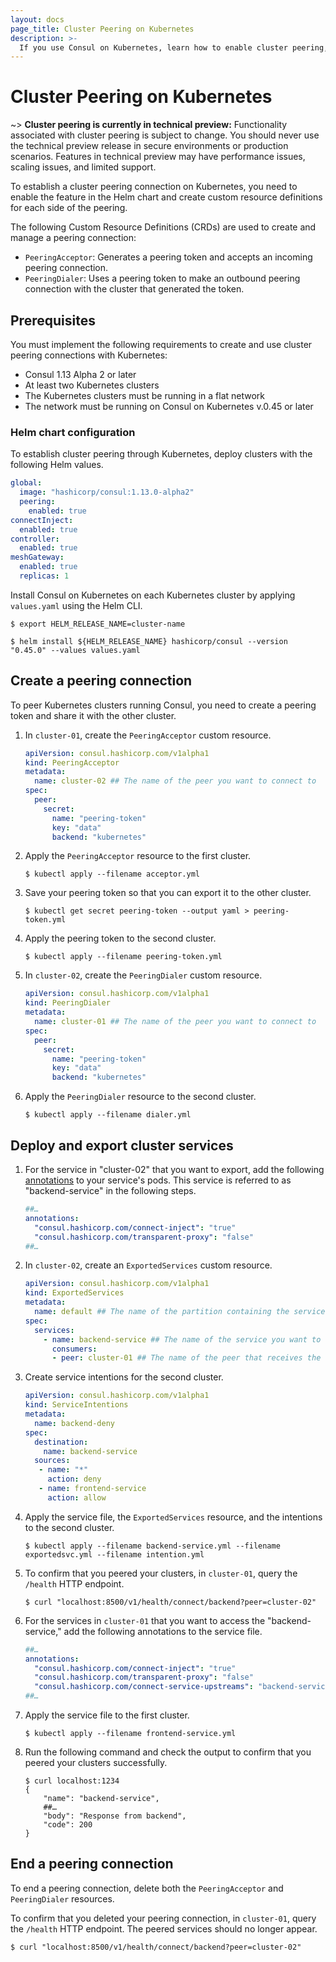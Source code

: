 ```yaml
---
layout: docs
page_title: Cluster Peering on Kubernetes
description: >-
  If you use Consul on Kubernetes, learn how to enable cluster peering, create peering CRDs, and then manage peering connections in consul-k8s.
---
```


# Cluster Peering on Kubernetes

~> **Cluster peering is currently in technical preview:** Functionality associated
with cluster peering is subject to change. You should never use the technical
preview release in secure environments or production scenarios. Features in
technical preview may have performance issues, scaling issues, and limited support.

To establish a cluster peering connection on Kubernetes, you need to enable the feature in the Helm chart and create custom resource definitions for each side of the peering.

The following Custom Resource Definitions (CRDs) are used to create and manage a peering connection:

- `PeeringAcceptor`: Generates a peering token and accepts an incoming peering connection.
- `PeeringDialer`: Uses a peering token to make an outbound peering connection with the cluster that generated the token.

## Prerequisites

You must implement the following requirements to create and use cluster peering connections with Kubernetes: 
- Consul 1.13 Alpha 2 or later
- At least two Kubernetes clusters 
- The Kubernetes clusters must be running in a flat network 
- The network must be running on Consul on Kubernetes v.0.45 or later 

### Helm chart configuration

To establish cluster peering through Kubernetes, deploy clusters with the following Helm values.

  <CodeBlockConfig filename="values.yaml">

  ```yaml
  global:
    image: "hashicorp/consul:1.13.0-alpha2"
    peering:
      enabled: true
  connectInject:
    enabled: true
  controller: 
    enabled: true
  meshGateway:
    enabled: true
    replicas: 1
  ```

  </CodeBlockConfig>

Install Consul on Kubernetes on each Kubernetes cluster by applying `values.yaml` using the Helm CLI.

```shell-session
$ export HELM_RELEASE_NAME=cluster-name
```

```shell-session
$ helm install ${HELM_RELEASE_NAME} hashicorp/consul --version "0.45.0" --values values.yaml
```

## Create a peering connection

To peer Kubernetes clusters running Consul, you need to create a peering token and share it with the other cluster.

1. In `cluster-01`, create the `PeeringAcceptor` custom resource.

    <CodeBlockConfig filename="acceptor.yml">

    ```yaml
    apiVersion: consul.hashicorp.com/v1alpha1
    kind: PeeringAcceptor
    metadata:
      name: cluster-02 ## The name of the peer you want to connect to
    spec:
      peer:
        secret:
          name: "peering-token"
          key: "data"
          backend: "kubernetes"
    ```

    </CodeBlockConfig>

1. Apply the `PeeringAcceptor` resource to the first cluster.

    ```shell-session
    $ kubectl apply --filename acceptor.yml
    ````

1. Save your peering token so that you can export it to the other cluster.

    ```shell-session
    $ kubectl get secret peering-token --output yaml > peering-token.yml
    ```

1. Apply the peering token to the second cluster.

    ```shell-session
    $ kubectl apply --filename peering-token.yml
    ```

1. In `cluster-02`, create the `PeeringDialer` custom resource.

    <CodeBlockConfig filename="dialer.yml">

    ```yaml
    apiVersion: consul.hashicorp.com/v1alpha1
    kind: PeeringDialer
    metadata:
      name: cluster-01 ## The name of the peer you want to connect to
    spec:
      peer:
        secret:
          name: "peering-token"
          key: "data"
          backend: "kubernetes"
    ```

    </CodeBlockConfig>

1. Apply the `PeeringDialer` resource to the second cluster.

    ```shell-session
    $ kubectl apply --filename dialer.yml
    ```

## Deploy and export cluster services

1. For the service in "cluster-02" that you want to export, add the following [annotations](/docs/k8s/annotations-and-labels#consul-hashicorp-com-connect-service-upstreams) to your service's pods. This service is referred to as "backend-service" in the following steps.

    <CodeBlockConfig filename="backend-service.yml">

    ```yaml
    ##…
    annotations:
      "consul.hashicorp.com/connect-inject": "true"
      "consul.hashicorp.com/transparent-proxy": "false"
    ##…
    ```

    </CodeBlockConfig>

1. In `cluster-02`, create an `ExportedServices` custom resource.

    <CodeBlockConfig filename="exportedsvc.yml">

    ```yaml
    apiVersion: consul.hashicorp.com/v1alpha1
    kind: ExportedServices
    metadata:
      name: default ## The name of the partition containing the service
    spec:
      services:
        - name: backend-service ## The name of the service you want to export
          consumers:
          - peer: cluster-01 ## The name of the peer that receives the service
    ```

    </CodeBlockConfig>

1. Create service intentions for the second cluster.

    <CodeBlockConfig filename="intention.yml">

    ```yaml
    apiVersion: consul.hashicorp.com/v1alpha1
    kind: ServiceIntentions
    metadata:
      name: backend-deny
    spec:
      destination:
        name: backend-service
      sources:
       - name: "*"
         action: deny
       - name: frontend-service
         action: allow
    ```

    </CodeBlockConfig>

1. Apply the service file, the `ExportedServices` resource, and the intentions to the second cluster.

    ```shell-session
    $ kubectl apply --filename backend-service.yml --filename exportedsvc.yml --filename intention.yml
    ```

1. To confirm that you peered your clusters, in `cluster-01`, query the `/health` HTTP endpoint.

    ```shell-session
    $ curl "localhost:8500/v1/health/connect/backend?peer=cluster-02"
    ```

1. For the services in `cluster-01` that you want to access the "backend-service," add the following annotations to the service file.

    <CodeBlockConfig filename="frontend-service.yml">

    ```yaml
    ##…
    annotations:
      "consul.hashicorp.com/connect-inject": "true"
      "consul.hashicorp.com/transparent-proxy": "false"
      "consul.hashicorp.com/connect-service-upstreams": "backend-service.svc.cluster-02.peer:1234"
    ##…
    ```

    </CodeBlockConfig>

1. Apply the service file to the first cluster.

    ```shell-session
    $ kubectl apply --filename frontend-service.yml
    ```

1. Run the following command and check the output to confirm that you peered your clusters successfully.

    ```shell-session
    $ curl localhost:1234
    {
        "name": "backend-service",
        ##…
        "body": "Response from backend",
        "code": 200
    }
    ```

## End a peering connection

To end a peering connection, delete both the `PeeringAcceptor` and `PeeringDialer` resources.

To confirm that you deleted your peering connection, in `cluster-01`, query the `/health` HTTP endpoint. The peered services should no longer appear.

```shell-session
$ curl "localhost:8500/v1/health/connect/backend?peer=cluster-02"
```

